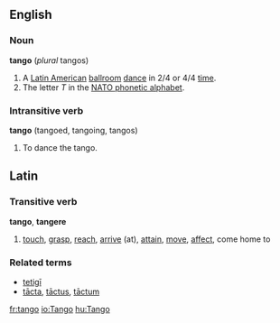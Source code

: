 ==English==
===Noun===
'''tango''' (''plural'' tangos)
#A [[Latin America]]n [[ballroom]] [[dance]] in 2/4 or 4/4 [[time]].
#The letter ''T'' in the [[NATO phonetic alphabet]].
===Intransitive verb===
'''tango''' (tangoed, tangoing, tangos)
#To dance the tango.

==Latin==

===Transitive verb===
'''tango''', '''tangere''' 

# [[touch]], [[grasp]], [[reach]], [[arrive]] (at), [[attain]], [[move]], [[affect]], come home to

===Related terms===

*[[tetigi|tetig&#299;]]
*[[tacta|t&#257;cta]], [[tactus|t&#257;ctus]], [[tactum|t&#257;ctum]]

[[fr:tango]]
[[io:Tango]]
[[hu:Tango]]